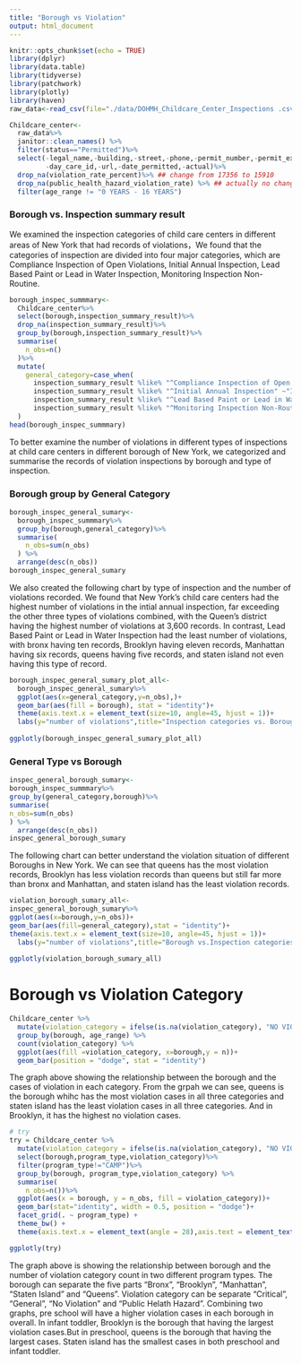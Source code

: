 ```yaml
---
title: "Borough vs Violation"
output: html_document
---
```


```r
knitr::opts_chunk$set(echo = TRUE)
library(dplyr)
library(data.table)
library(tidyverse)
library(patchwork)
library(plotly)
library(haven)
raw_data<-read_csv(file="./data/DOHMH_Childcare_Center_Inspections .csv")

Childcare_center<-
  raw_data%>%
  janitor::clean_names() %>%
  filter(status=="Permitted")%>%
  select(-legal_name,-building,-street,-phone,-permit_number,-permit_expiration,
         -day_care_id,-url,-date_permitted,-actual)%>%
  drop_na(violation_rate_percent)%>% ## change from 17356 to 15910
  drop_na(public_health_hazard_violation_rate) %>% ## actually no change
  filter(age_range != "0 YEARS - 16 YEARS")
```

### Borough vs. Inspection summary result 

We examined the inspection categories of child care centers in different areas of New York that had records of violations，We found that the categories of inspection are divided into four major categories, which are Compliance Inspection of Open Violations, Initial Annual Inspection, Lead Based Paint or Lead in Water Inspection, Monitoring Inspection Non-Routine.
```r
borough_inspec_summmary<-
  Childcare_center%>%
  select(borough,inspection_summary_result)%>%
  drop_na(inspection_summary_result)%>%
  group_by(borough,inspection_summary_result)%>%
  summarise(
    n_obs=n()
  )%>%
  mutate(
    general_category=case_when(
      inspection_summary_result %like% "^Compliance Inspection of Open Violations" ~"Compliance Inspection of Open Violations",
      inspection_summary_result %like% "^Initial Annual Inspection" ~"Initial Annual Inspection",
      inspection_summary_result %like% "^Lead Based Paint or Lead in Water Inspection" ~"Lead Based Paint or Lead in Water Inspection",
      inspection_summary_result %like% "^Monitoring Inspection Non-Routine" ~"Monitoring Inspection Non-Routine")
  )
head(borough_inspec_summmary)
```

To better examine the number of violations in different types of inspections at child care centers in different borough of New York, we categorized and summarise the records of violation inspections by borough and type of inspection.

### Borough group by General Category
```r
borough_inspec_general_sumary<-
  borough_inspec_summmary%>%
  group_by(borough,general_category)%>%
  summarise(
    n_obs=sum(n_obs)
  ) %>% 
  arrange(desc(n_obs)) 
borough_inspec_general_sumary
```

We also created the following chart by type of inspection and the number of violations recorded. We found that New York's child care centers had the highest number of violations in the intial annual inspection, far exceeding the other three types of violations combined, with the Queen's district having the highest number of violations at 3,600 records. In contrast, Lead Based Paint or Lead in Water Inspection had the least number of violations, with bronx having ten records, Brooklyn having eleven records, Manhattan having six records, queens having five records, and staten island not even having this type of record.

```r
borough_inspec_general_sumary_plot_all<-
  borough_inspec_general_sumary%>%
  ggplot(aes(x=general_category,y=n_obs),)+
  geom_bar(aes(fill = borough), stat = "identity")+
  theme(axis.text.x = element_text(size=10, angle=45, hjust = 1))+
  labs(y="number of violations",title="Inspection categories vs. Borough",x="inspection categories")
  
ggplotly(borough_inspec_general_sumary_plot_all)
```

### General Type vs Borough

```r
inspec_general_borough_sumary<-
borough_inspec_summmary%>%
group_by(general_category,borough)%>%
summarise(
n_obs=sum(n_obs)
) %>% 
  arrange(desc(n_obs)) 
inspec_general_borough_sumary
```

The following chart can better understand the violation situation of different Boroughs in New York. We can see that queens has the most violation records, Brooklyn has less violation records than queens but still far more than bronx and Manhattan, and staten island has the least violation records.
```r
violation_borough_sumary_all<-
inspec_general_borough_sumary%>%
ggplot(aes(x=borough,y=n_obs))+
geom_bar(aes(fill=general_category),stat = "identity")+
theme(axis.text.x = element_text(size=10, angle=45, hjust = 1))+
  labs(y="number of violations",title="Borough vs.Inspection categories",x="borough")
  
ggplotly(violation_borough_sumary_all)
```

# Borough vs Violation Category
```r
Childcare_center %>% 
  mutate(violation_category = ifelse(is.na(violation_category), "NO VIOLATION", violation_category)) %>% 
  group_by(borough, age_range) %>% 
  count(violation_category) %>% 
  ggplot(aes(fill =violation_category, x=borough,y = n))+
  geom_bar(position = "dodge", stat = "identity")
```

The graph above showing the relationship between the borough and the cases of violation in each category. From the grpah we can see, queens is the borough whihc has the most violation cases in all three categories and staten island has the least violation cases in all three categories. And in Brooklyn, it has the highest no violation cases. 

```r
# try
try = Childcare_center %>% 
  mutate(violation_category = ifelse(is.na(violation_category), "NO VIOLATION", violation_category)) %>%
  select(borough,program_type,violation_category)%>%
  filter(program_type!="CAMP")%>%
  group_by(borough, program_type,violation_category) %>% 
  summarise(
    n_obs=n())%>%
  ggplot(aes(x = borough, y = n_obs, fill = violation_category))+
  geom_bar(stat="identity", width = 0.5, position = "dodge")+
  facet_grid(. ~ program_type) +
  theme_bw() +
  theme(axis.text.x = element_text(angle = 28),axis.text = element_text(size = 5))

ggplotly(try) 
```
The graph above is showing the relationship between borough and the number of violation category count in two different program types. The borough can separate the five parts "Bronx", "Brooklyn", "Manhattan", "Staten Island" and "Queens". Violation category can be separate "Critical", "General", "No Violation" and "Public Helath Hazard". Combining two graphs, pre school will have a higher violation cases in each borough in overall. In infant toddler, Brooklyn is the borough that having the largest violation cases.But in preschool, queens is the borough that having the largest cases. Staten island has the smallest cases in both preschool and infant toddler.